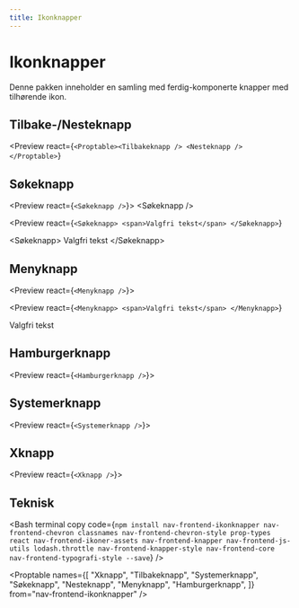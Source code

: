 ```yaml
---
title: Ikonknapper
---
```


# Ikonknapper

Denne pakken inneholder en samling med ferdig-komponerte knapper med tilhørende ikon.

<TableOfContents />

## Tilbake-/Nesteknapp

<Preview
  react={`<Proptable><Tilbakeknapp />
  <Nesteknapp /></Proptable>`}
>
  <Tilbakeknapp />
  <Nesteknapp />
</Preview>

## Søkeknapp

<Preview react={`<Søkeknapp />`}>
  <Søkeknapp />
</Preview>

<Preview
  react={`<Søkeknapp>
    <span>Valgfri tekst</span>
  </Søkeknapp>`}
>
  <Søkeknapp>
    <span>Valgfri tekst</span>
  </Søkeknapp>
</Preview>

## Menyknapp

<Preview react={`<Menyknapp />`}>
  <Menyknapp />
</Preview>

<Preview
  react={`<Menyknapp>
    <span>Valgfri tekst</span>
  </Menyknapp>`}
>
  <Menyknapp>
    <span>Valgfri tekst</span>
  </Menyknapp>
</Preview>

## Hamburgerknapp

<Preview react={`<Hamburgerknapp />`}>
  <Hamburgerknapp />
</Preview>

## Systemerknapp

<Preview react={`<Systemerknapp />`}>
  <Systemerknapp />
</Preview>

## Xknapp

<Preview react={`<Xknapp />`}>
  <Xknapp />
</Preview>

## Teknisk

<Bash
  terminal
  copy
  code={`npm install nav-frontend-ikonknapper nav-frontend-chevron classnames nav-frontend-chevron-style prop-types react nav-frontend-ikoner-assets nav-frontend-knapper nav-frontend-js-utils lodash.throttle nav-frontend-knapper-style nav-frontend-core nav-frontend-typografi-style --save`}
/>

<Proptable
  names={[
    "Xknapp",
    "Tilbakeknapp",
    "Systemerknapp",
    "Søkeknapp",
    "Nesteknapp",
    "Menyknapp",
    "Hamburgerknapp",
  ]}
  from="nav-frontend-ikonknapper"
/>
